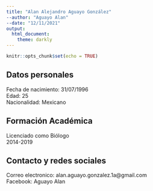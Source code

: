 ---
title: "Alan Alejandro Aguayo González"
--author: "Aguayo Alan"
--date: "12/11/2021"
output:
  html_document:
    theme: darkly
---

```{r setup, include=FALSE}
knitr::opts_chunk$set(echo = TRUE)
```

## Datos personales

Fecha de nacimiento: 31/07/1996  
Edad: 25  
Nacionalidad: Mexicano

## Formación Académica

Licenciado como Biólogo  
2014-2019

## Contacto y redes sociales

Correo electronico: alan.aguayo.gonzalez.1a@gmail.com  
Facebook: Aguayo Alan


